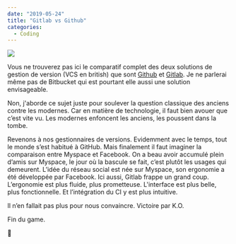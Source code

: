 ```yaml
---
date: "2019-05-24"
title: "Gitlab vs Github"
categories:
  - Coding
---
```


[![](./git.png)]("Travis-CI") 

Vous ne trouverez pas ici le comparatif complet des deux solutions de gestion de version (VCS en british) que sont [Github](https://www.github.com "Github") et [Gitlab](https://www.gitlab.com "Gitlab"). Je ne parlerai même pas de Bitbucket qui est pourtant elle aussi une solution envisageable.

Non, j'aborde ce sujet juste pour soulever la question classique des anciens contre les modernes. Car en matière de technologie, il faut bien avouer que c’est vite vu. Les modernes enfoncent les anciens, les poussent dans la tombe. 

Revenons à nos gestionnaires de versions. Evidemment avec le temps, tout le monde s’est habitué à GitHub. Mais finalement il faut imaginer la comparaison entre Myspace et Facebook. On a beau avoir accumulé plein d’amis sur Myspace, le jour où la bascule se fait, c’est plutôt les usages qui demeurent. L’idée du réseau social est née sur Myspace, son ergonomie a été développée par Facebook. Ici aussi, Gitlab frappe un grand coup. L’ergonomie est plus fluide, plus prometteuse. L'interface est plus belle, plus fonctionnelle. Et l’intégration du CI y est plus intuitive. 

Il n’en fallait pas plus pour nous convaincre. Victoire par K.O. 

Fin du game.

🤖